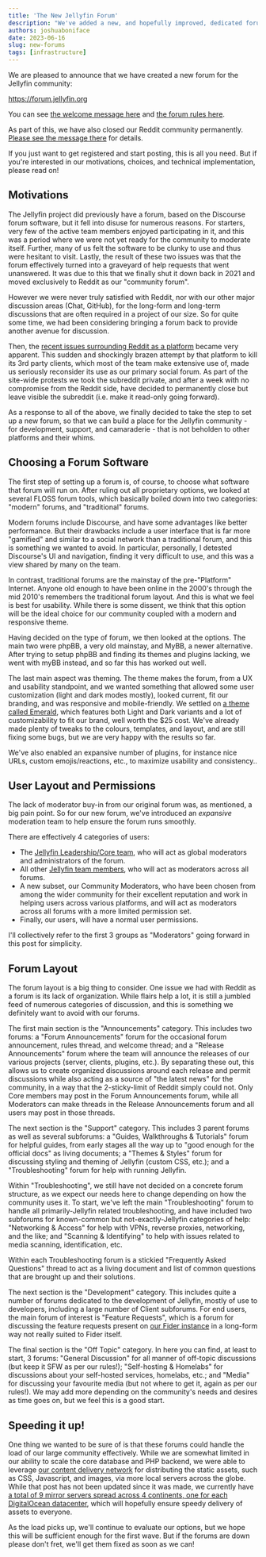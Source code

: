 ```yaml
---
title: 'The New Jellyfin Forum'
description: "We've added a new, and hopefully improved, dedicated forum for our community"
authors: joshuaboniface
date: 2023-06-16
slug: new-forums
tags: [infrastructure]
---
```


We are pleased to announce that we have created a new forum for the Jellyfin community:

https://forum.jellyfin.org

You can see [the welcome message here](https://forum.jellyfin.org/welcome) and [the forum rules here](https://forum.jellyfin.org/rules).

As part of this, we have also closed our Reddit community permanently. [Please see the message there](https://old.reddit.com/r/jellyfin/comments/14c2bfg/rjellyfin_is_now_closed_please_visit_us_at_our/) for details.

If you just want to get registered and start posting, this is all you need. But if you're interested in our motivations, choices, and technical implementation, please read on!

<!--truncate-->

## Motivations

The Jellyfin project did previously have a forum, based on the Discourse forum software, but it fell into disuse for numerous reasons. For starters, very few of the active team members enjoyed participating in it,
and this was a period where we were not yet ready for the community to moderate itself. Further, many of us felt the software to be clunky to use and thus were hesitant to visit. Lastly, the result of these
two issues was that the forum effectively turned into a graveyard of help requests that went unanswered. It was due to this that we finally shut it down back in 2021 and moved exclusively to Reddit as our
"community forum".

However we were never truly satisfied with Reddit, nor with our other major discussion areas (Chat, GitHub), for the long-form and long-term discussions that are often required in a project of our size. So for quite
some time, we had been considering bringing a forum back to provide another avenue for discussion.

Then, the [recent issues surrounding Reddit as a platform](https://www.theverge.com/2023/6/8/23754780/reddit-api-updates-changes-news-announcements) became very apparent. This sudden and shockingly brazen attempt
by that platform to kill its 3rd party clients, which most of the team make extensive use of, made us seriously reconsider its use as our primary social forum. As part of the site-wide protests we took the subreddit
private, and after a week with no compromise from the Reddit side, have decided to permanently close but leave visible the subreddit (i.e. make it read-only going forward).

As a response to all of the above, we finally decided to take the step to set up a new forum, so that we can build a place for the Jellyfin community - for development, support, and camaraderie - that is not
beholden to other platforms and their whims.

## Choosing a Forum Software

The first step of setting up a forum is, of course, to choose what software that forum will run on. After ruling out all proprietary options, we looked at several FLOSS forum tools, which basically boiled down into two
categories: "modern" forums, and "traditional" forums.

Modern forums include Discourse, and have some advantages like better performance. But their drawbacks include a user interface that is far more "gamified" and similar to a social network than a traditional forum, and
this is something we wanted to avoid. In particular, personally, I detested Discourse's UI and navigation, finding it very difficult to use, and this was a view shared by many on the team.

In contrast, traditional forums are the mainstay of the pre-"Platform" Internet. Anyone old enough to have been online in the 2000's through the mid 2010's remembers the traditional forum layout. And this is what
we feel is best for usability. While there is some dissent, we think that this option will be the ideal choice for our community coupled with a modern and responsive theme.

Having decided on the type of forum, we then looked at the options. The main two were phpBB, a very old mainstay, and MyBB, a newer alternative. After trying to setup phpBB and finding its themes and plugins lacking,
we went with myBB instead, and so far this has worked out well.

The last main aspect was theming. The theme makes the forum, from a UX and usability standpoint, and we wanted something that allowed some user customization (light and dark modes mostly), looked current, fit our
branding, and was responsive and mobile-friendly. We settled on [a theme called Emerald](https://community.mybb.com/mods.php?action=view&pid=1037), which features both Light and Dark variants and a lot of
customizability to fit our brand, well worth the $25 cost. We've already made plenty of tweaks to the colours, templates, and layout, and are still fixing some bugs, but we are very happy with the results so far.

We've also enabled an expansive number of plugins, for instance nice URLs, custom emojis/reactions, etc., to maximize usability and consistency..

## User Layout and Permissions

The lack of moderator buy-in from our original forum was, as mentioned, a big pain point. So for our new forum, we've introduced an *expansive* moderation team to help ensure the forum runs smoothly.

There are effectively 4 categories of users:

* The [Jellyfin Leadership/Core team](https://jellyfin.org/docs/general/about#core-team), who will act as global moderators and administrators of the forum.
* All other [Jellyfin team members](https://github.com/orgs/jellyfin/people), who will act as moderators across all forums.
* A new subset, our Community Moderators, who have been chosen from among the wider community for their excellent reputation and work in helping users across various platforms, and will act as moderators across
all forums with a more limited permission set.
* Finally, our users, will have a normal user permissions.

I'll collectively refer to the first 3 groups as "Moderators" going forward in this post for simplicity.

## Forum Layout

The forum layout is a big thing to consider. One issue we had with Reddit as a forum is its lack of organization. While flairs help a lot, it is still a jumbled feed of numerous categories of discussion, and this
is something we definitely want to avoid with our forums.

The first main section is the "Announcements" category. This includes two forums: a "Forum Announcements" forum for the occasional forum announcement, rules thread, and welcome thread; and a "Release Announcements"
forum where the team will announce the releases of our various projects (server, clients, plugins, etc.). By separating these out, this allows us to create organized discussions around each release and permit
discussions while also acting as a source of "the latest news" for the community, in a way that the 2-sticky-limit of Reddit simply could not. Only Core members may post in the Forum Announcements forum, while
all Moderators can make threads in the Release Announcements forum and all users may post in those threads.

The next section is the "Support" category. This includes 3 parent forums as well as several subforums: a "Guides, Walkthroughs & Tutorials" forum for helpful guides, from early stages all the way up to "good enough
for the official docs" as living documents; a "Themes & Styles" forum for discussing styling and theming of Jellyfin (custom CSS, etc.); and a "Troubleshooting" forum for help with running Jellyfin.

Within "Troubleshooting", we still have not decided on a concrete forum structure, as we expect our needs here to change depending on how the community uses it. To start, we've left the main "Troubleshooting"
forum to handle all primarily-Jellyfin related troubleshooting, and have included two subforums for known-common but not-exactly-Jellyfin categories of help: "Networking & Access" for help with VPNs, reverse proxies,
networking, and the like; and "Scanning & Identifying" to help with issues related to media scanning, identification, etc.

Within each Troubleshooting forum is a stickied "Frequently Asked Questions" thread to act as a living document and list of common questions that are brought up and their solutions.

The next section is the "Development" category. This includes quite a number of forums dedicated to the development of Jellyfin, mostly of use to developers, including a large number of Client subforums. For end users,
the main forum of interest is "Feature Requests", which is a forum for discussing the feature requests present on [our Fider instance](https://features.jellyfin.org) in a long-form way not really suited to Fider itself.

The final section is the "Off Topic" category. In here you can find, at least to start, 3 forums: "General Discussion" for all manner of off-topic discussions (but keep it SFW as per our rules!); "Self-hosting & Homelabs"
for discussions about your self-hosted services, homelabs, etc.; and "Media" for discussing your favourite media (but not where to get it, again as per our rules!). We may add more depending on the community's needs
and desires as time goes on, but we feel this is a good start.

## Speeding it up!

One thing we wanted to be sure of is that these forums could handle the load of our large community effectively. While we are somewhat limited in our ability to scale the core database and PHP backend, we were able
to leverage [our content delivery network](https://jellyfin.org/posts/mirrorbits-cdn) for distributing the static assets, such as CSS, Javascript, and images, via more local servers across the globe. While that post
has not been updated since it was made, we currently have [a total of 9 mirror servers spread across 4 continents, one for each DigitalOcean datacenter](https://static.jellyfin.org/forum/images/favicon.ico?mirrorlist),
which will hopefully ensure speedy delivery of assets to everyone.

As the load picks up, we'll continue to evaluate our options, but we hope this will be sufficient enough for the first wave. But if the forums are down please don't fret, we'll get them fixed as soon as we can!
